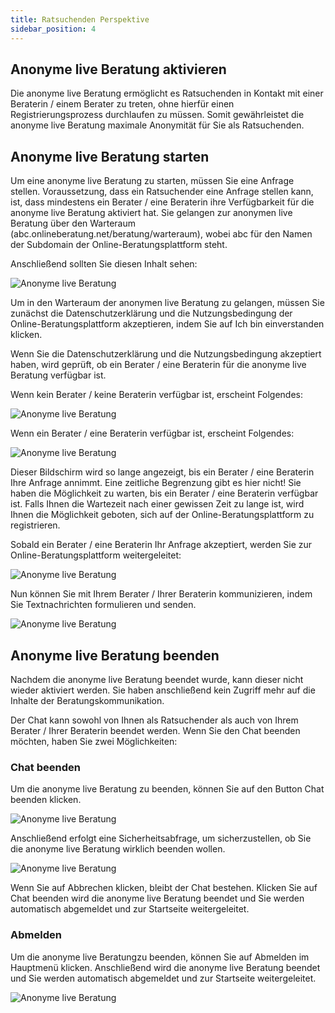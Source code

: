 ```yaml
---
title: Ratsuchenden Perspektive
sidebar_position: 4
---
```



## Anonyme live Beratung aktivieren

Die anonyme live Beratung ermöglicht es Ratsuchenden in Kontakt mit einer Beraterin / einem Berater zu treten, ohne hierfür einen Registrierungsprozess durchlaufen zu müssen. Somit gewährleistet die anonyme live Beratung maximale Anonymität für Sie als Ratsuchenden.

## Anonyme live Beratung starten

Um eine anonyme live Beratung zu starten, müssen Sie eine Anfrage stellen. Voraussetzung, dass ein Ratsuchender eine Anfrage stellen kann, ist, dass mindestens ein Berater / eine Beraterin ihre Verfügbarkeit für die anonyme live Beratung aktiviert hat.
Sie gelangen zur anonymen live Beratung über den Warteraum <Bold>(abc.onlineberatung.net/beratung/warteraum)</Bold>, wobei abc für den Namen der Subdomain der Online-Beratungsplattform steht.

Anschließend sollten Sie diesen Inhalt sehen:

![Anonyme live Beratung](../../../static/img/images-onlineberatung/06_LiveChat/10_Screenshot.png)

Um in den Warteraum der anonymen live Beratung zu gelangen, müssen Sie zunächst die Datenschutzerklärung und die Nutzungsbedingung der Online-Beratungsplattform akzeptieren, indem Sie auf <UIElement>Ich bin einverstanden</UIElement> klicken.

Wenn Sie die Datenschutzerklärung und die Nutzungsbedingung akzeptiert haben, wird geprüft, ob ein Berater / eine Beraterin für die anonyme live Beratung verfügbar ist.

Wenn kein Berater / keine Beraterin verfügbar ist, erscheint Folgendes:

![Anonyme live Beratung](../../../static/img/images-onlineberatung/06_LiveChat/11_Screenshot.png)

Wenn ein Berater / eine Beraterin verfügbar ist, erscheint Folgendes:

![Anonyme live Beratung](../../../static/img/images-onlineberatung/06_LiveChat/12_Screenshot.png)

Dieser Bildschirm wird so lange angezeigt, bis ein Berater / eine Beraterin Ihre Anfrage annimmt. Eine zeitliche Begrenzung gibt es hier nicht! Sie haben die Möglichkeit zu warten, bis ein Berater / eine Beraterin verfügbar ist. Falls Ihnen die Wartezeit nach einer gewissen Zeit zu lange ist, wird Ihnen die Möglichkeit geboten, sich auf der Online-Beratungsplattform zu registrieren.

Sobald ein Berater / eine Beraterin Ihr Anfrage akzeptiert, werden Sie zur Online-Beratungsplattform weitergeleitet:

![Anonyme live Beratung](../../../static/img/images-onlineberatung/06_LiveChat/13_Screenshot.png)

Nun können Sie mit Ihrem Berater / Ihrer Beraterin kommunizieren, indem Sie Textnachrichten formulieren und senden.

![Anonyme live Beratung](../../../static/img/images-onlineberatung/06_LiveChat/14_Screenshot.png)

## Anonyme live Beratung beenden

<PrimaryNote>
  Nachdem die anonyme live Beratung beendet wurde, kann dieser nicht wieder aktiviert werden.
  Sie haben anschließend kein Zugriff mehr auf die Inhalte der
  Beratungskommunikation.
</PrimaryNote>

Der Chat kann sowohl von Ihnen als Ratsuchender als auch von Ihrem Berater / Ihrer Beraterin beendet werden. Wenn Sie den Chat beenden möchten, haben Sie zwei Möglichkeiten:

### Chat beenden

Um die anonyme live Beratung zu beenden, können Sie auf den Button <UIElement>Chat beenden</UIElement> klicken.

![Anonyme live Beratung](../../../static/img/images-onlineberatung/06_LiveChat/15_Screenshot.png)

Anschließend erfolgt eine Sicherheitsabfrage, um sicherzustellen, ob Sie die anonyme live Beratung wirklich beenden wollen.

![Anonyme live Beratung](../../../static/img/images-onlineberatung/06_LiveChat/16_Screenshot.png)

Wenn Sie auf <UIElement>Abbrechen</UIElement> klicken, bleibt der Chat bestehen. Klicken Sie auf <UIElement>Chat beenden</UIElement> wird die anonyme live Beratung beendet und Sie werden automatisch abgemeldet und zur Startseite weitergeleitet.

### Abmelden

Um die anonyme live Beratungzu beenden, können Sie auf <UIElement>Abmelden</UIElement> im Hauptmenü klicken. Anschließend wird die anonyme live Beratung beendet und Sie werden automatisch abgemeldet und zur Startseite weitergeleitet.

![Anonyme live Beratung](../../../static/img/images-onlineberatung/06_LiveChat/17_Screenshot.png)

